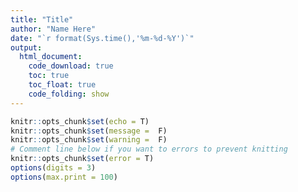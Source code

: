 ```yaml
---
title: "Title"
author: "Name Here"
date: "`r format(Sys.time(),'%m-%d-%Y')`"
output: 
  html_document:
    code_download: true
    toc: true
    toc_float: true
    code_folding: show
---
```


```r
knitr::opts_chunk$set(echo = T)
knitr::opts_chunk$set(message =  F)
knitr::opts_chunk$set(warning =  F)
# Comment line below if you want to errors to prevent knitting
knitr::opts_chunk$set(error = T)
options(digits = 3)
options(max.print = 100)
```


